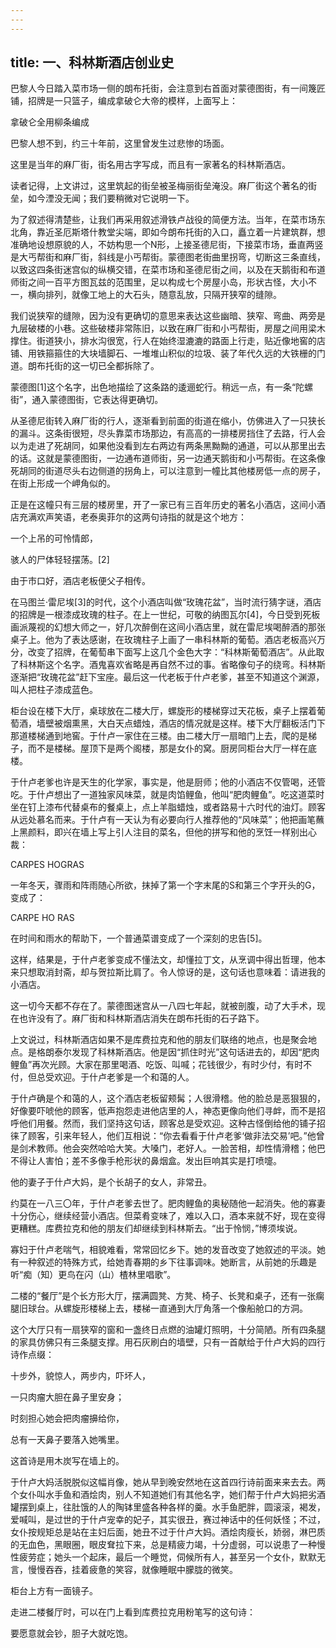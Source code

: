 ```yaml
---
---
---
```

title: 一、科林斯酒店创业史
---




巴黎人今日踏入菜市场一侧的朗布托街，会注意到右首面对蒙德图街，有一间篾匠铺，招牌是一只篮子，编成拿破仑大帝的模样，上面写上：


拿破仑全用柳条编成


巴黎人想不到，约三十年前，这里曾发生过悲惨的场面。

这里是当年的麻厂街，街名用古字写成，而且有一家著名的科林斯酒店。

读者记得，上文讲过，这里筑起的街垒被圣梅丽街垒淹没。麻厂街这个著名的街垒，如今湮没无闻；我们要稍微对它说明一下。

为了叙述得清楚些，让我们再采用叙述滑铁卢战役的简便方法。当年，在菜市场东北角，靠近圣厄斯塔什教堂尖端，即如今朗布托街的入口，矗立着一片建筑群，想准确地设想原貌的人，不妨构思一个N形，上接圣德尼街，下接菜市场，垂直两竖是大丐帮街和麻厂街，斜线是小丐帮街。蒙德图老街曲里拐弯，切断这三条直线，以致这四条街迷宫似的纵横交错，在菜市场和圣德尼街之间，以及在天鹅街和布道师街之间一百平方图瓦兹的范围里，足以构成七个房屋小岛，形状古怪，大小不一，横向排列，就像工地上的大石头，随意乱放，只隔开狭窄的缝隙。

我们说狭窄的缝隙，因为没有更确切的意思来表达这些幽暗、狭窄、弯曲、两旁是九层破楼的小巷。这些破楼非常陈旧，以致在麻厂街和小丐帮街，房屋之间用梁木撑住。街道狭小，排水沟很宽，行人在始终湿漉漉的路面上行走，贴近像地窖的店铺、用铁箍箍住的大块墙脚石、一堆堆山积似的垃圾、装了年代久远的大铁栅的门道。朗布托街的这一切已全都拆除了。

蒙德图[1]这个名字，出色地描绘了这条路的逶逦蛇行。稍远一点，有一条“陀螺街”，通入蒙德图街，它表达得更确切。

从圣德尼街转入麻厂街的行人，逐渐看到前面的街道在缩小，仿佛进入了一只狭长的漏斗。这条街很短，尽头靠菜市场那边，有高高的一排楼房挡住了去路，行人会以为走进了死胡同，如果他没看到左右两边有两条黑黝黝的通道，可以从那里出去的话。这就是蒙德图街，一边通布道师街，另一边通天鹅街和小丐帮街。在这条像死胡同的街道尽头右边侧道的拐角上，可以注意到一幢比其他楼房低一点的房子，在街上形成一个岬角似的。

正是在这幢只有三层的楼房里，开了一家已有三百年历史的著名小酒店，这间小酒店充满欢声笑语，老泰奥菲尔的这两句诗指的就是这个地方：


一个上吊的可怜情郎，

骇人的尸体轻轻摆荡。[2]


由于市口好，酒店老板便父子相传。

在马图兰·雷尼埃[3]的时代，这个小酒店叫做“玫瑰花盆”，当时流行猜字谜，酒店的招牌是一根漆成玫瑰的柱子。在上一世纪，可敬的纳图瓦尔[4]，今日受到死板画派蔑视的幻想大师之一，好几次醉倒在这间小酒店里，就在雷尼埃喝醉酒的那张桌子上。他为了表达感谢，在玫瑰柱子上画了一串科林斯的葡萄。酒店老板高兴万分，改变了招牌，在葡萄串下面写上这几个金色大字：“科林斯葡萄酒店”。从此取了科林斯这个名字。酒鬼喜欢省略是再自然不过的事。省略像句子的绕弯。科林斯逐渐把“玫瑰花盆”赶下宝座。最后这一代老板于什卢老爹，甚至不知道这个渊源，叫人把柱子漆成蓝色。

柜台设在楼下大厅，桌球放在二楼大厅，螺旋形的楼梯穿过天花板，桌子上摆着葡萄酒，墙壁被烟熏黑，大白天点蜡烛，酒店的情况就是这样。楼下大厅翻板活门下那道楼梯通到地窖。于什卢一家住在三楼。由二楼大厅一扇暗门上去，爬的是梯子，而不是楼梯。屋顶下是两个阁楼，那是女仆的窝。厨房同柜台大厅一样在底楼。

于什卢老爹也许是天生的化学家，事实是，他是厨师；他的小酒店不仅管喝，还管吃。于什卢想出了一道独家风味菜，就是肉馅鲤鱼，他叫“肥肉鲤鱼”。吃这道菜时坐在钉上漆布代替桌布的餐桌上，点上羊脂蜡烛，或者路易十六时代的油灯。顾客从远处慕名而来。于什卢有一天认为有必要向行人推荐他的“风味菜”；他把画笔蘸上黑颜料，即兴在墙上写上引人注目的菜名，但他的拼写和他的烹饪一样别出心裁：


CARPES HOGRAS


一年冬天，骤雨和阵雨随心所欲，抹掉了第一个字末尾的S和第三个字开头的G，变成了：


CARPE HO RAS


在时间和雨水的帮助下，一个普通菜谱变成了一个深刻的忠告[5]。

这样，结果是，于什卢老爹变成不懂法文，却懂拉丁文，从烹调中得出哲理，他本来只想取消封斋，却与贺拉斯比肩了。令人惊讶的是，这句话也意味着：请进我的小酒店。

这一切今天都不存在了。蒙德图迷宫从一八四七年起，就被剖腹，动了大手术，现在也许没有了。麻厂街和科林斯酒店消失在朗布托街的石子路下。

上文说过，科林斯酒店如果不是库费拉克和他的朋友们联络的地点，也是聚会地点。是格朗泰尔发现了科林斯酒店。他是因“抓住时光”这句话进去的，却因“肥肉鲤鱼”再次光顾。大家在那里喝酒、吃饭、叫喊；花钱很少，有时少付，有时不付，但总受欢迎。于什卢老爹是一个和蔼的人。

于什卢确是个和蔼的人，这个酒店老板留颊髯；人很滑稽。他的脸总是恶狠狠的，好像要吓唬他的顾客，低声抱怨走进他店里的人，神态更像向他们寻衅，而不是招呼他们用餐。然而，我们坚持这句话，顾客总是受欢迎。这种古怪倒给他的铺子招徕了顾客，引来年轻人，他们互相说：“你去看看于什卢老爹‘做非法交易’吧。”他曾是剑术教师。他会突然哈哈大笑。大嗓门，老好人。一脸苦相，却性情滑稽；他巴不得让人害怕；差不多像手枪形状的鼻烟盒。发出巨响其实是打喷嚏。

他的妻子于什卢大妈，是个长胡子的女人，非常丑。

约莫在一八三〇年，于什卢老爹去世了。肥肉鲤鱼的奥秘随他一起消失。他的寡妻十分伤心，继续经营小酒店。但菜肴变味了，难以入口，酒本来就不好，现在变得更糟糕。库费拉克和他的朋友们却继续到科林斯去。“出于怜悯，”博须埃说。

寡妇于什卢老喘气，相貌难看，常常回忆乡下。她的发音改变了她叙述的平淡。她有一种叙述的特殊方式，给她青春期的乡下往事调味。她断言，从前她的乐趣是听“痴（知）更鸟在闪（山）楂林里唱歌”。

二楼的“餐厅”是个长方形大厅，摆满圆凳、方凳、椅子、长凳和桌子，还有一张瘸腿旧球台。从螺旋形楼梯上去，楼梯一直通到大厅角落一个像船舱口的方洞。

这个大厅只有一扇狭窄的窗和一盏终日点燃的油罐灯照明，十分简陋。所有四条腿的家具仿佛只有三条腿支撑。用石灰刷白的墙壁，只有一首献给于什卢大妈的四行诗作点缀：


十步外，貌惊人，两步内，吓坏人，

一只肉瘤大胆在鼻子里安身；

时刻担心她会把肉瘤擤给你，

总有一天鼻子要落入她嘴里。


这首诗是用木炭写在墙上的。

于什卢大妈活脱脱似这幅肖像，她从早到晚安然地在这首四行诗前面来来去去。两个女仆叫水手鱼和酒烩肉，别人不知道她们有其他名字，她们帮于什卢大妈把劣酒罐摆到桌上，往肚饿的人的陶钵里盛各种各样的羹。水手鱼肥胖，圆滚滚，褐发，爱喊叫，是过世的于什卢宠幸的妃子，其实很丑，赛过神话中的任何妖怪；不过，女仆按规矩总是站在主妇后面，她丑不过于什卢大妈。酒烩肉瘦长，娇弱，淋巴质的无血色，黑眼圈，眼皮耷拉下来，总是精疲力竭，十分虚弱，可以说患了一种慢性疲劳症；她头一个起床，最后一个睡觉，伺候所有人，甚至另一个女仆，默默无言，慢慢吞吞，挂着疲惫的笑容，就像睡眠中朦胧的微笑。

柜台上方有一面镜子。

走进二楼餐厅时，可以在门上看到库费拉克用粉笔写的这句诗：


要愿意就会钞，胆子大就吃饱。